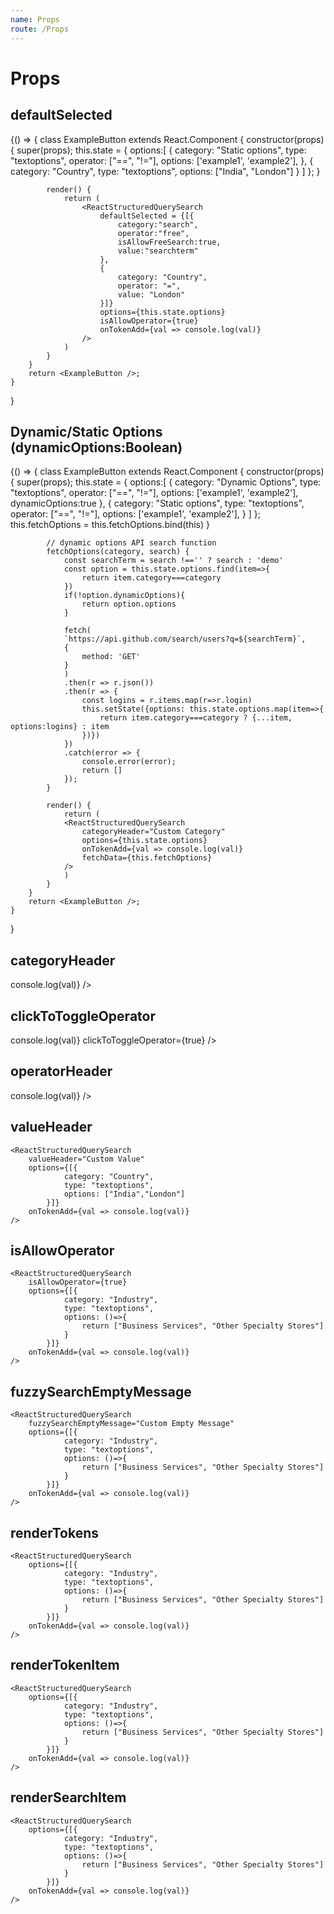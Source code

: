 ```yaml
---
name: Props
route: /Props
---
```



# Props


## defaultSelected 

<Playground>
	{() => {
		class ExampleButton extends React.Component {
			constructor(props) {
				super(props);
				this.state = {
					options:[
						{
							category: "Static options",
							type: "textoptions",
							operator: ["==", "!="],
							options: ['example1', 'example2'],
						},
						{
							category: "Country",
							type: "textoptions",
							options: ["India", "London"]
						}
					]
				};
			}
			
			render() {
				return (
					<ReactStructuredQuerySearch
						defaultSelected = {[{
							category:"search",
							operator:"free",
							isAllowFreeSearch:true,
							value:"searchterm"
						},
						{
							category: "Country",
							operator: "=",
							value: "London"
						}]}
						options={this.state.options}
						isAllowOperator={true}
						onTokenAdd={val => console.log(val)}
					/>
				)
			}
		}
		return <ExampleButton />;
	}
}
	
</Playground>

## Dynamic/Static Options (dynamicOptions:Boolean)  

<Playground>
	{() => {
		class ExampleButton extends React.Component {
			constructor(props) {
				super(props);
				this.state = {
					options:[
						{
							category: "Dynamic Options",
							type: "textoptions",
							operator: ["==", "!="],
							options: ['example1', 'example2'],
							dynamicOptions:true
						},
						{
							category: "Static options",
							type: "textoptions",
							operator: ["==", "!="],
							options: ['example1', 'example2'],
						}
					]
				};
				this.fetchOptions = this.fetchOptions.bind(this)
			}

			// dynamic options API search function
			fetchOptions(category, search) {
				const searchTerm = search !=='' ? search : 'demo'
				const option = this.state.options.find(item=>{
					return item.category===category
				})
				if(!option.dynamicOptions){
					return option.options
				}
				
				fetch(
				`https://api.github.com/search/users?q=${searchTerm}`,
				{
					method: 'GET'
				}
				)
				.then(r => r.json())
				.then(r => {
					const logins = r.items.map(r=>r.login)
					this.setState({options: this.state.options.map(item=>{
						return item.category===category ? {...item, options:logins} : item 
					})})
				})
				.catch(error => {
					console.error(error);
					return []
				});
			}

			render() {
				return (
				<ReactStructuredQuerySearch
					categoryHeader="Custom Category"
					options={this.state.options}
					onTokenAdd={val => console.log(val)}
					fetchData={this.fetchOptions}
				/>
				)
			}
		}
		return <ExampleButton />;
	}
}
	
</Playground>

## categoryHeader

<Playground>
	<ReactStructuredQuerySearch
		categoryHeader="Custom Category"
		options={[
			{
				category: "Country",
				type: "textoptions",
				options: ["India", "London"]
			}
		]}
		onTokenAdd={val => console.log(val)}
	/>
</Playground>

## clickToToggleOperator

<Playground>
	<ReactStructuredQuerySearch
		isAllowOperator={true}
		categoryHeader="Custom Category"
		options={[
			{
				category: "Country",
				type: "textoptions",
				options: ["India", "London"]
			}
		]}
		onTokenAdd={val => console.log(val)}
		clickToToggleOperator={true}
	/>
</Playground>

## operatorHeader

<Playground>
	<ReactStructuredQuerySearch
    	isAllowOperator={true}
		operatorHeader="Custom Operator"
		options={[
			{
				category: "Country",
				type: "textoptions",
				options: ["India", "London"]
			}
		]}
		onTokenAdd={val => console.log(val)}
	/>
</Playground>

## valueHeader

<Playground>

    <ReactStructuredQuerySearch
    	valueHeader="Custom Value"
    	options={[{
    			category: "Country",
    			type: "textoptions",
    			options: ["India","London"]
    		}]}
    	onTokenAdd={val => console.log(val)}
    />

</Playground>

## isAllowOperator

<Playground>

    <ReactStructuredQuerySearch
    	isAllowOperator={true}
    	options={[{
    			category: "Industry",
    			type: "textoptions",
    			options: ()=>{
    				return ["Business Services", "Other Specialty Stores"]
    			}
    		}]}
    	onTokenAdd={val => console.log(val)}
    />

</Playground>

## fuzzySearchEmptyMessage

<Playground>

    <ReactStructuredQuerySearch
    	fuzzySearchEmptyMessage="Custom Empty Message"
    	options={[{
    			category: "Industry",
    			type: "textoptions",
    			options: ()=>{
    				return ["Business Services", "Other Specialty Stores"]
    			}
    		}]}
    	onTokenAdd={val => console.log(val)}
    />

</Playground>

## renderTokens

<Playground>

    <ReactStructuredQuerySearch
    	options={[{
    			category: "Industry",
    			type: "textoptions",
    			options: ()=>{
    				return ["Business Services", "Other Specialty Stores"]
    			}
    		}]}
    	onTokenAdd={val => console.log(val)}
    />

</Playground>

## renderTokenItem

<Playground>

    <ReactStructuredQuerySearch
    	options={[{
    			category: "Industry",
    			type: "textoptions",
    			options: ()=>{
    				return ["Business Services", "Other Specialty Stores"]
    			}
    		}]}
    	onTokenAdd={val => console.log(val)}
    />

</Playground>

## renderSearchItem

<Playground>

    <ReactStructuredQuerySearch
    	options={[{
    			category: "Industry",
    			type: "textoptions",
    			options: ()=>{
    				return ["Business Services", "Other Specialty Stores"]
    			}
    		}]}
    	onTokenAdd={val => console.log(val)}
    />

</Playground>
